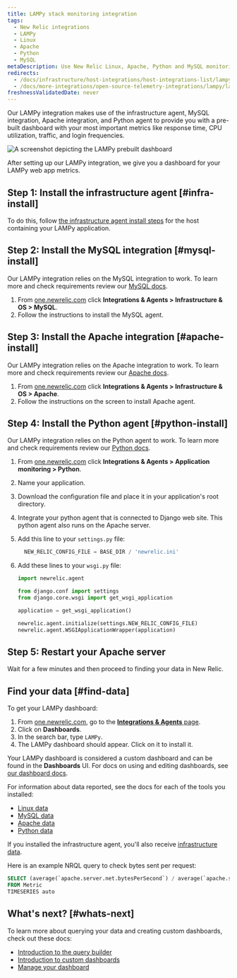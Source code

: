 ```yaml
---
title: LAMPy stack monitoring integration
tags:
  - New Relic integrations
  - LAMPy
  - Linux
  - Apache
  - Python
  - MySQL
metaDescription: Use New Relic Linux, Apache, Python and MySQL monitoring to get a dashboard with metrics from your LAMPy application.
redirects:
  - /docs/infrastructure/host-integrations/host-integrations-list/lampy-integration
  - /docs/more-integrations/open-source-telemetry-integrations/lampy/lampy-integration
freshnessValidatedDate: never
---
```


Our LAMPy integration makes use of the infrastructure agent, MySQL integration, Apache integration, and Python agent to provide you with a pre-built dashboard with your most important metrics like response time, CPU utilization, traffic, and login frequencies.

<img
  title="Lampy dashboard"
  alt="A screenshot depicting the LAMPy prebuilt dashboard"
  src="/images/infrastructure_screenshot-full_lampy-dashboard-1.webp"
/>

<figcaption>
  After setting up our LAMPy integration, we give you a dashboard for your LAMPy web app metrics.
</figcaption>

## Step 1: Install the infrastructure agent [#infra-install]

To do this, follow [the infrastructure agent install steps](/docs/infrastructure/install-infrastructure-agent/linux-installation/install-infrastructure-monitoring-agent-linux) for the host containing your LAMPy application.

## Step 2: Install the MySQL integration [#mysql-install]

Our LAMPy integration relies on the MySQL integration to work. To learn more and check requirements review our [MySQL docs](/install/mysql/).

1. From [one.newrelic.com](https://one.newrelic.com) click <DNT>**Integrations & Agents > Infrastructure & OS  > MySQL**</DNT>.
2. Follow the instructions to install the MySQL agent.

## Step 3: Install the Apache integration [#apache-install]

Our LAMPy integration relies on the Apache integration to work. To learn more and check requirements review our [Apache docs](/docs/infrastructure/host-integrations/host-integrations-list/apache-monitoring-integration/).

1. From [one.newrelic.com](https://one.newrelic.com) click <DNT>**Integrations & Agents > Infrastructure & OS  > Apache**</DNT>.
2. Follow the instructions on the screen to install Apache agent.

## Step 4: Install the Python agent [#python-install]

Our LAMPy integration relies on the Python agent to work. To learn more and check requirements review our [Python docs](/docs/apm/agents/python-agent/getting-started/introduction-new-relic-python/).

1. From [one.newrelic.com](https://one.newrelic.com) click <DNT>**Integrations & Agents > Application monitoring  > Python**</DNT>.

2. Name your application.

3. Download the configuration file and place it in your application's root directory.

4. Integrate your python agent that is connected to Django web site. This python agent also runs on the Apache server.

5. Add this line to your `settings.py` file:

   ```py
     NEW_RELIC_CONFIG_FILE = BASE_DIR / 'newrelic.ini'
   ```

6. Add these lines to your `wsgi.py` file:

   ```py
   import newrelic.agent

   from django.conf import settings 
   from django.core.wsgi import get_wsgi_application

   application = get_wsgi_application()

   newrelic.agent.initialize(settings.NEW_RELIC_CONFIG_FILE)
   newrelic.agent.WSGIApplicationWrapper(application)

   ```

## Step 5: Restart your Apache server

Wait for a few minutes and then proceed to finding your data in New Relic.

## Find your data [#find-data]

To get your LAMPy dashboard:

1. From [one.newrelic.com](https://one.newrelic.com), go to the [<DNT>**Integrations & Agents**</DNT> page](https://one.newrelic.com/marketplace).
2. Click on <DNT>**Dashboards**</DNT>.
3. In the search bar, type `LAMPy`.
4. The LAMPy dashboard should appear. Click on it to install it.

Your LAMPy dashboard is considered a custom dashboard and can be found in the <DNT>**Dashboards**</DNT> UI. For docs on using and editing dashboards, see [our dashboard docs](/docs/query-your-data/explore-query-data/dashboards/introduction-dashboards).

For information about data reported, see the docs for each of the tools you installed:

* [Linux data](/docs/infrastructure/install-infrastructure-agent/linux-installation/install-infrastructure-monitoring-agent-linux/)
* [MySQL data](/install/mysql/#metrics)
* [Apache data](/docs/infrastructure/host-integrations/host-integrations-list/apache-monitoring-integration/)
* [Python data](/docs/apm/agents/python-agent/getting-started/introduction-new-relic-python/)

If you installed the infrastructure agent, you'll also receive [infrastructure data](/docs/infrastructure/manage-your-data/data-instrumentation/default-infrastructure-monitoring-data/#infrastructure-events).

Here is an example NRQL query to check bytes sent per request:

```sql
SELECT (average(`apache.server.net.bytesPerSecond`) / average(`apache.server.net.requestsPerSecond`)) as 'Bytes sent per request' 
FROM Metric 
TIMESERIES auto
```

## What's next? [#whats-next]

To learn more about querying your data and creating custom dashboards, check out these docs:

* [Introduction to the query builder](/docs/query-your-data/explore-query-data/query-builder/introduction-query-builder)
* [Introduction to custom dashboards](/docs/query-your-data/explore-query-data/dashboards/introduction-dashboards)
* [Manage your dashboard](/docs/query-your-data/explore-query-data/dashboards/manage-your-dashboard)
